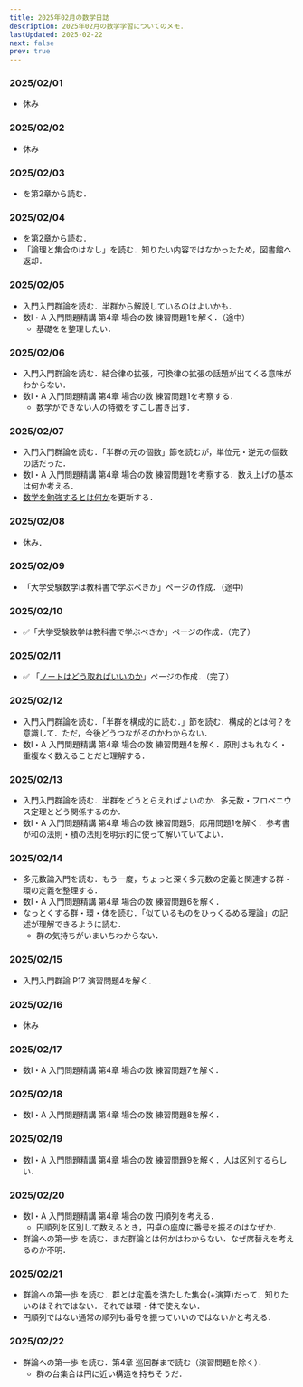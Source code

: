 ```yaml
---
title: 2025年02月の数学日誌
description: 2025年02月の数学学習についてのメモ．
lastUpdated: 2025-02-22
next: false
prev: true
---
```


### 2025/02/01
- 休み

### 2025/02/02
- 休み

### 2025/02/03
- <BookUnderstandingGroupsRingsAndFields />を第2章から読む．

### 2025/02/04
- <BookUnderstandingGroupsRingsAndFields />を第2章から読む．
- 「論理と集合のはなし」を読む．知りたい内容ではなかったため，図書館へ返却．

### 2025/02/05
- 入門入門群論を読む．半群から解説しているのはよいかも．
- 数Ⅰ・A 入門問題精講 第4章 場合の数 練習問題1を解く．（途中）
  - 基礎をを整理したい．

### 2025/02/06
- 入門入門群論を読む．結合律の拡張，可換律の拡張の話題が出てくる意味がわからない．
- 数Ⅰ・A 入門問題精講 第4章 場合の数 練習問題1を考察する．
  - 数学ができない人の特徴をすこし書き出す．

### 2025/02/07
- 入門入門群論を読む．「半群の元の個数」節を読むが，単位元・逆元の個数の話だった．
- 数Ⅰ・A 入門問題精講 第4章 場合の数 練習問題1を考察する．数え上げの基本は何か考える．
- [数学を勉強するとは何か](/other/0001_how_to_study_math/)を更新する．

### 2025/02/08
- 休み．

### 2025/02/09
- 「大学受験数学は教科書で学ぶべきか」ページの作成．（途中）

### 2025/02/10
- :white_check_mark:「大学受験数学は教科書で学ぶべきか」ページの作成．（完了）

### 2025/02/11
- :white_check_mark: 「[ノートはどう取ればいいのか](/other/0010_tips_for_taking_notes/)」ページの作成．（完了）

### 2025/02/12
- 入門入門群論を読む．「半群を構成的に読む．」節を読む．構成的とは何？を意識して．ただ，今後どうつながるのかわからない．
- 数Ⅰ・A 入門問題精講 第4章 場合の数 練習問題4を解く．原則はもれなく・重複なく数えることだと理解する．

### 2025/02/13
- 入門入門群論を読む．半群をどうとらえればよいのか．多元数・フロベニウス定理とどう関係するのか．
- 数Ⅰ・A 入門問題精講 第4章 場合の数 練習問題5，応用問題1を解く．参考書が和の法則・積の法則を明示的に使って解いていてよい．

### 2025/02/14
- 多元数論入門を読む．もう一度，ちょっと深く多元数の定義と関連する群・環の定義を整理する．
- 数Ⅰ・A 入門問題精講 第4章 場合の数 練習問題6を解く．
- なっとくする群・環・体を読む．「似ているものをひっくるめる理論」の記述が理解できるように読む．
  - 群の気持ちがいまいちわからない．

### 2025/02/15
- 入門入門群論 P17 演習問題4を解く． 

### 2025/02/16
- 休み

### 2025/02/17
- 数Ⅰ・A 入門問題精講 第4章 場合の数 練習問題7を解く．

### 2025/02/18
- 数Ⅰ・A 入門問題精講 第4章 場合の数 練習問題8を解く．

### 2025/02/19
- 数Ⅰ・A 入門問題精講 第4章 場合の数 練習問題9を解く．人は区別するらしい．

### 2025/02/20
- 数Ⅰ・A 入門問題精講 第4章 場合の数 円順列を考える．
  - 円順列を区別して数えるとき，円卓の座席に番号を振るのはなぜか．
- 群論への第一歩 を読む．まだ群論とは何かはわからない．なぜ席替えを考えるのか不明． 

### 2025/02/21
- 群論への第一歩 を読む．群とは定義を満たした集合(+演算)だって．知りたいのはそれではない．それでは環・体で使えない．
- 円順列ではない通常の順列も番号を振っていいのではないかと考える．

### 2025/02/22
- 群論への第一歩 を読む．第4章 巡回群まで読む（演習問題を除く）．
  - 群の台集合は円に近い構造を持ちそうだ．
